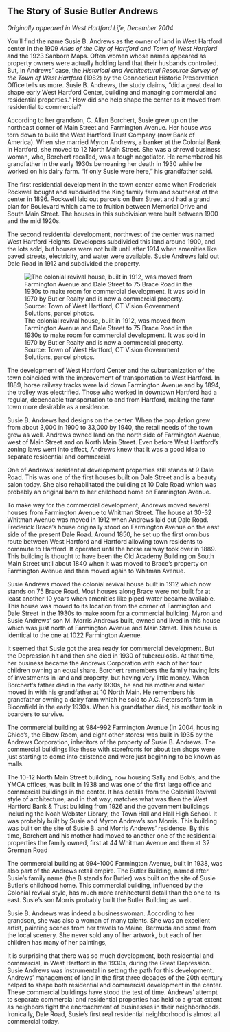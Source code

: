## The Story of Susie Butler Andrews {-}

*Originally appeared in West Hartford Life, December 2004*

You’ll find the name Susie B. Andrews as the owner of land in West Hartford center in the 1909 *Atlas of the City of Hartford and Town of West Hartford* and the 1923 Sanborn Maps. Often women whose names appeared as property owners were actually holding land that their husbands controlled. But, in Andrews’ case, the *Historical and Architectural Resource Survey of the Town of West Hartford* (1982) by the Connecticut Historic Preservation Office tells us more. Susie B. Andrews, the study claims, “did a great deal to shape early West Hartford Center, building and managing commercial and residential properties.” How did she help shape the center as it moved from residential to commercial?

According to her grandson, C. Allan Borchert, Susie grew up on the northeast corner of Main Street and Farmington Avenue. Her house was torn down to build the West Hartford Trust Company (now Bank of America). When she married Myron Andrews, a banker at the Colonial Bank in Hartford, she moved to 12 North Main Street. She was a shrewd business woman, who, Borchert recalled, was a tough negotiator. He remembered his grandfather in the early 1930s bemoaning her death in 1930 while he worked on his dairy farm. “If only Susie were here,” his grandfather said.

The first residential development in the town center came when Frederick Rockwell bought and subdivided the King family farmland southeast of the center in 1896. Rockwell laid out parcels on Burr Street and had a grand plan for Boulevard which came to fruition between Memorial Drive and South Main Street. The houses in this subdivision were built between 1900 and the mid 1920s.

The second residential development, northwest of the center was named West Hartford Heights. Developers subdivided this land around 1900, and the lots sold, but houses were not built until after 1914 when amenities like paved streets, electricity, and water were available. Susie Andrews laid out Dale Road in 1912 and subdivided the property.

![The colonial revival house, built in 1912, was moved from Farmington Avenue and Dale Street to 75 Brace Road in the 1930s to make room for commercial development. It was sold in 1970 by Butler Realty and is now a commercial property. Source: Town of West Hartford, CT Vision Government Solutions, parcel photos.](images/07-andrews-brace-rd-web.jpg)

The development of West Hartford Center and the suburbanization of the town coincided with the improvement of transportation to West Hartford. In 1889, horse railway tracks were laid down Farmington Avenue and by 1894, the trolley was electrified. Those who worked in downtown Hartford had a regular, dependable transportation to and from Hartford, making the farm town more desirable as a residence.

Susie B. Andrews had designs on the center. When the population grew from about 3,000 in 1900 to 33,000 by 1940, the retail needs of the town grew as well. Andrews owned land on the north side of Farmington Avenue, west of Main Street and on North Main Street. Even before West Hartford’s zoning laws went into effect, Andrews knew that it was a good idea to separate residential and commercial.

One of Andrews’ residential development properties still stands at 9 Dale Road. This was one of the first houses built on Dale Street and is a beauty salon today. She also rehabilitated the building at 10 Dale Road which was probably an original barn to her childhood home on Farmington Avenue.

To make way for the commercial development, Andrews moved several houses from Farmington Avenue to Whitman Street. The house at 30-32 Whitman Avenue was moved in 1912 when Andrews laid out Dale Road. Frederick Brace’s house originally stood on Farmington Avenue on the east side of the present Dale Road. Around 1850, he set up the first omnibus route between West Hartford and Hartford allowing town residents to commute to Hartford. It operated until the horse railway took over in 1889. This building is thought to have been the Old Academy Building on South Main Street until about 1840 when it was moved to Brace’s property on Farmington Avenue and then moved again to Whitman Avenue.

Susie Andrews moved the colonial revival house built in 1912 which now stands on 75 Brace Road. Most houses along Brace were not built for at least another 10 years when amenities like piped water became available. This house was moved to its location from the corner of Farmington and Dale Street in the 1930s to make room for a commercial building. Myron and Susie Andrews’ son M. Morris Andrews built, owned and lived in this house which was just north of Farmington Avenue and Main Street. This house is identical to the one at 1022 Farmington Avenue.

It seemed that Susie got the area ready for commercial development. But the Depression hit and then she died in 1930 of tuberculosis. At that time, her business became the Andrews Corporation with each of her four children owning an equal share. Borchert remembers the family having lots of investments in land and property, but having very little money. When Borchert’s father died in the early 1930s, he and his mother and sister moved in with his grandfather at 10 North Main. He remembers his grandfather owning a dairy farm which he sold to A.C. Peterson’s farm in Bloomfield in the early 1930s. When his grandfather died, his mother took in boarders to survive.

The commercial building at 984-992 Farmington Avenue (In 2004, housing Chico’s, the Elbow Room, and eight other stores) was built in 1935 by the Andrews Corporation, inheritors of the property of Susie B. Andrews. The commercial buildings like these with storefronts for about ten shops were just starting to come into existence and were just beginning to be known as malls.

The 10-12 North Main Street building, now housing Sally and Bob’s, and the YMCA offices, was built in 1938 and was one of the first large office and commercial buildings in the center. It has details from the Colonial Revival style of architecture, and in that way, matches what was then the West Hartford Bank & Trust building from 1926 and the government buildings including the Noah Webster Library, the Town Hall and Hall High School. It was probably built by Susie and Myron Andrew’s son Morris. This building was built on the site of Susie B. and Morris Andrews’ residence. By this time, Borchert and his mother had moved to another one of the residential properties the family owned, first at 44 Whitman Avenue and then at 32 Grennan Road

The commercial building at 994-1000 Farmington Avenue, built in 1938, was also part of the Andrews retail empire. The Butler Building, named after Susie’s family name (the B stands for Butler) was built on the site of Susie Butler’s childhood home. This commercial building, influenced by the Colonial revival style, has much more architectural detail than the one to its east. Susie’s son Morris probably built the Butler Building as well.

Susie B. Andrews was indeed a businesswoman. According to her grandson, she was also a woman of many talents. She was an excellent artist, painting scenes from her travels to Maine, Bermuda and some from the local scenery. She never sold any of her artwork, but each of her children has many of her paintings,

It is surprising that there was so much development, both residential and commercial, in West Hartford in the 1930s, during the Great Depression. Susie Andrews was instrumental in setting the path for this development. Andrews’ management of land in the first three decades of the 20th century helped to shape both residential and commercial development in the center. These commercial buildings have stood the test of time. Andrews’ attempt to separate commercial and residential properties has held to a great extent as neighbors fight the encroachment of businesses in their neighborhoods. Ironically, Dale Road, Susie’s first real residential neighborhood is almost all commercial today.
